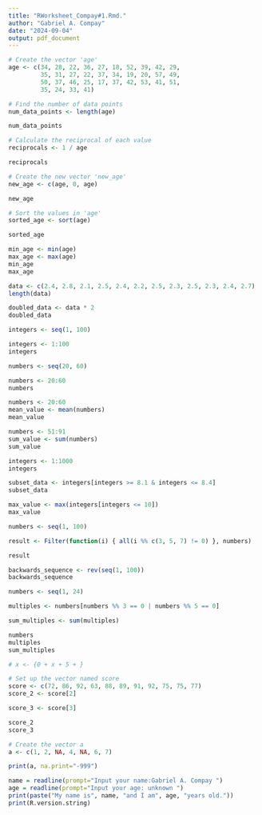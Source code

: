 ```yaml
---
title: "RWorksheet_Compay#1.Rmd."
author: "Gabriel A. Compay"
date: "2024-09-04"
output: pdf_document
---
```

```r
# Create the vector 'age'
age <- c(34, 28, 22, 36, 27, 18, 52, 39, 42, 29,
         35, 31, 27, 22, 37, 34, 19, 20, 57, 49,
         50, 37, 46, 25, 17, 37, 42, 53, 41, 51,
         35, 24, 33, 41)

# Find the number of data points
num_data_points <- length(age)

num_data_points

```
```r
# Calculate the reciprocal of each value
reciprocals <- 1 / age

reciprocals
```
```r
# Create the new vector 'new_age'
new_age <- c(age, 0, age)

new_age
```
```r
# Sort the values in 'age'
sorted_age <- sort(age)

sorted_age
```
```r
min_age <- min(age)
max_age <- max(age)
min_age
max_age
```
```r
data <- c(2.4, 2.8, 2.1, 2.5, 2.4, 2.2, 2.5, 2.3, 2.5, 2.3, 2.4, 2.7)
length(data)
```
```r
doubled_data <- data * 2
doubled_data
```
```r
integers <- seq(1, 100)

integers <- 1:100
integers
```
```r
numbers <- seq(20, 60)

numbers <- 20:60
numbers
```
```r
numbers <- 20:60
mean_value <- mean(numbers)
mean_value
```
```r
numbers <- 51:91
sum_value <- sum(numbers)
sum_value
```
```r
integers <- 1:1000
integers
```
```r
subset_data <- integers[integers >= 8.1 & integers <= 8.4]
subset_data
```
```r
max_value <- max(integers[integers <= 10])
max_value
```
```r
numbers <- seq(1, 100)

result <- Filter(function(i) { all(i %% c(3, 5, 7) != 0) }, numbers)

result
```
```r
backwards_sequence <- rev(seq(1, 100))
backwards_sequence
```
```r
numbers <- seq(1, 24)

multiples <- numbers[numbers %% 3 == 0 | numbers %% 5 == 0]

sum_multiples <- sum(multiples)

numbers
multiples
sum_multiples
```
```r
# x <- {0 + x + 5 + }
```
```r
# Set up the vector named score
score <- c(72, 86, 92, 63, 88, 89, 91, 92, 75, 75, 77)
score_2 <- score[2]

score_3 <- score[3]

score_2
score_3
```
```r
# Create the vector a
a <- c(1, 2, NA, 4, NA, 6, 7)

print(a, na.print="-999")
```
```r
name = readline(prompt="Input your name:Gabriel A. Compay ")
age = readline(prompt="Input your age: unknown ")
print(paste("My name is", name, "and I am", age, "years old."))
print(R.version.string)
```
